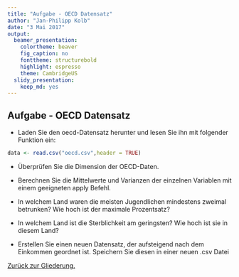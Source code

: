 ```yaml
---
title: "Aufgabe - OECD Datensatz"
author: "Jan-Philipp Kolb"
date: "3 Mai 2017"
output: 
  beamer_presentation:
    colortheme: beaver
    fig_caption: no
    fonttheme: structurebold
    highlight: espresso
    theme: CambridgeUS
  slidy_presentation: 
    keep_md: yes
---
```


## Aufgabe - OECD Datensatz

- Laden Sie den oecd-Datensatz herunter und lesen Sie ihn mit folgender Funktion ein:

```r
data <- read.csv("oecd.csv",header = TRUE)
```

- Überprüfen Sie die Dimension der OECD-Daten.

- Berechnen Sie die Mittelwerte und Varianzen der einzelnen
Variablen mit einem geeigneten apply Befehl.

- In welchem Land waren die meisten Jugendlichen mindestens
zweimal betrunken? Wie hoch ist der maximale Prozentsatz?

- In welchem Land ist die Sterblichkeit am geringsten? Wie
hoch ist sie in diesem Land?

- Erstellen Sie einen neuen Datensatz, der aufsteigend nach
dem Einkommen geordnet ist. Speichern Sie diesen in einer
neuen .csv Datei

[Zurück zur Gliederung.](https://github.com/Japhilko/IntroR/blob/master/2017/README.md)